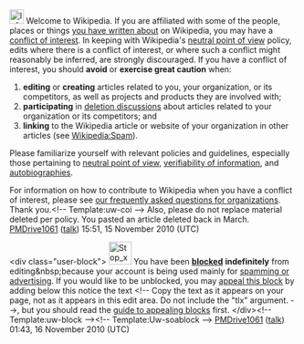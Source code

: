 <article id="29607650" title=User talk:Abdirahem>
	<talkpage id="29607650" title="User talk:Abdirahem">
[[Image:Information.svg|25px|alt=|link=]] Welcome to Wikipedia. If you are affiliated with some of the people, places or things [[Special:Contributions/Abdirahem|you have written about]] on Wikipedia, you may have a [[Wikipedia:Conflict of interest|conflict of interest]].  In keeping with Wikipedia's [[Wikipedia:Neutral point of view|neutral point of view]] policy, edits where there is a conflict of interest, or where such a conflict might reasonably be inferred, are strongly discouraged. If you have a conflict of interest, you should '''avoid''' or '''exercise great caution''' when:
#'''editing''' or '''creating''' articles related to you, your organization, or its competitors, as well as projects and products they are involved with;
#'''participating''' in [[Wikipedia:Deletion policy#Deletion_processes|deletion discussions]] about articles related to your organization or its competitors; and
# '''linking''' to the Wikipedia article or website of your organization in other articles (see [[Wikipedia:Spam]]).

Please familiarize yourself with relevant policies and guidelines, especially those pertaining to [[Wikipedia:Neutral point of view|neutral point of view]], [[Wikipedia:Verifiability|verifiability of information]], and [[Wikipedia:Autobiography|autobiographies]].

For information on how to contribute to Wikipedia when you have a conflict of interest, please see [[Wikipedia:FAQ/Organizations|our frequently asked questions for organizations]].  Thank you.&lt;!-- Template:uw-coi --&gt;  Also, please do not replace material deleted per policy.  You pasted an article deleted back in March.  [[User:PMDrive1061|PMDrive1061]] ([[User talk:PMDrive1061|talk]]) 15:51, 15 November 2010 (UTC)


&lt;div class=&quot;user-block&quot;&gt; [[Image:Stop x nuvola.svg|40px|left|alt=|link=]] You have been '''[[Wikipedia:Blocking policy|blocked]]''' '''indefinitely''' from editing&amp;nbsp;because your account is being used mainly for [[Wikipedia:Spam|spamming or advertising]].   If you would like to be unblocked, you may [[Wikipedia:Appealing a block|appeal this block]] by adding below this notice the text &lt;!-- Copy the text as it appears on your page, not as it appears in this edit area. Do not include the &quot;tlx&quot; argument. --&gt;{{tlx|unblock|Your reason here}}, but you should read the [[Wikipedia:Guide to appealing blocks|guide to appealing blocks]] first. &lt;/div&gt;&lt;!-- Template:uw-block --&gt;&lt;!-- Template:Uw-soablock --&gt; [[User:PMDrive1061|PMDrive1061]] ([[User talk:PMDrive1061|talk]]) 01:43, 16 November 2010 (UTC)
	</talkpage>
</article>